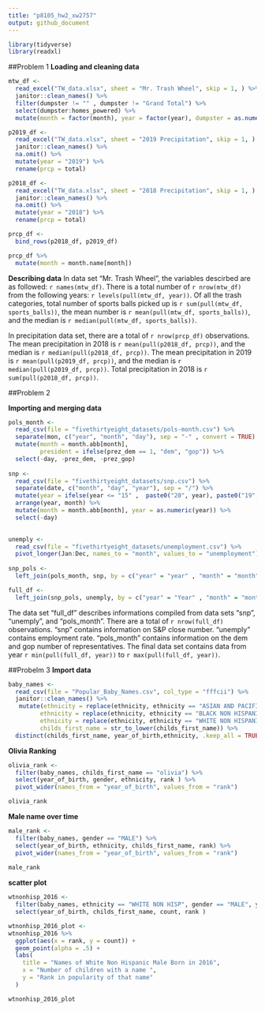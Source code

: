 ```yaml
---
title: "p8105_hw2_xw2757"
output: github_document
---
```

```r
library(tidyverse)
library(readxl)
```
##Problem 1
**Loading and cleaning data**
```r
mtw_df <- 
  read_excel("TW_data.xlsx", sheet = "Mr. Trash Wheel", skip = 1, ) %>% 
  janitor::clean_names() %>% 
  filter(dumpster != "" , dumpster != "Grand Total") %>% 
  select(dumpster:homes_powered) %>% 
  mutate(month = factor(month), year = factor(year), dumpster = as.numeric(dumpster), sports_balls = round(sports_balls, digit = 0))
```



```r
p2019_df <- 
  read_excel("TW_data.xlsx", sheet = "2019 Precipitation", skip = 1, ) %>% 
  janitor::clean_names() %>% 
  na.omit() %>% 
  mutate(year = "2019") %>% 
  rename(prcp = total)

p2018_df <- 
  read_excel("TW_data.xlsx", sheet = "2018 Precipitation", skip = 1, ) %>% 
  janitor::clean_names() %>% 
  na.omit() %>% 
  mutate(year = "2018") %>% 
  rename(prcp = total)

prcp_df <-  
  bind_rows(p2018_df, p2019_df)

prcp_df %>% 
  mutate(month = month.name[month])
```

**Describing data**
In data set "Mr. Trash Wheel", the variables descirbed are as followed: `r names(mtw_df)`. There is a total number of `r nrow(mtw_df)` from the following years: `r levels(pull(mtw_df, year))`. Of all the trash categories, total number of sports balls picked up is `r sum(pull(mtw_df, sports_balls))`, the mean number is `r mean(pull(mtw_df, sports_balls))`, and the median is `r median(pull(mtw_df, sports_balls))`.


In precipitation data set, there are a total of `r nrow(prcp_df)` observations. The mean precipitation in 2018 is `r mean(pull(p2018_df, prcp))`, and the median is `r median(pull(p2018_df, prcp))`. The mean precipitation in 2019 is `r mean(pull(p2019_df, prcp))`, and the median is `r median(pull(p2019_df, prcp))`. Total precipitation in 2018 is `r sum(pull(p2018_df, prcp))`.

##Problem 2

**Importing and merging data**
```r
pols_month <- 
  read_csv(file = "fivethirtyeight_datasets/pols-month.csv") %>% 
  separate(mon, c("year", "month", "day"), sep = "-" , convert = TRUE) %>% 
  mutate(month = month.abb[month], 
         president = ifelse(prez_dem == 1, "dem", "gop")) %>% 
  select(-day, -prez_dem, -prez_gop)
         
snp <- 
  read_csv(file = "fivethirtyeight_datasets/snp.csv") %>% 
  separate(date, c("month", "day", "year"), sep = "/") %>% 
  mutate(year = ifelse(year <= "15" ,  paste0("20", year), paste0("19", year)), month = as.numeric(month)) %>% 
  arrange(year, month) %>% 
  mutate(month = month.abb[month], year = as.numeric(year)) %>% 
  select(-day)
  

unemply <- 
  read_csv(file = "fivethirtyeight_datasets/unemployment.csv") %>% 
  pivot_longer(Jan:Dec, names_to = "month", values_to = "unemployment")
  
snp_pols <- 
  left_join(pols_month, snp, by = c("year" = "year" , "month" = "month"))

full_df <- 
  left_join(snp_pols, unemply, by = c("year" = "Year" , "month" = "month"))
```

The data set "full_df" describes informations compiled from data sets "snp", "unemply", and "pols_month". There are a total of `r nrow(full_df)` observations. "snp" contains information on S&P close number. "unemply" contains employment rate. "pols_month" contains information on the dem and gop number of representatives. The final data set contains data from year `r min(pull(full_df, year))` to `r max(pull(full_df, year))`. 


##Probelm 3
**Import data**
```r
baby_names <- 
  read_csv(file = "Popular_Baby_Names.csv", col_type = "fffcii") %>% 
  janitor::clean_names() %>% 
   mutate(ethnicity = replace(ethnicity, ethnicity == "ASIAN AND PACIFIC ISLANDER", "ASIAN AND PACI"),
         ethnicity = replace(ethnicity, ethnicity == "BLACK NON HISPANIC", "BLACK NON HISP"),
         ethnicity = replace(ethnicity, ethnicity == "WHITE NON HISPANIC", "WHITE NON HISP"),
         childs_first_name = str_to_lower(childs_first_name)) %>% 
  distinct(childs_first_name, year_of_birth,ethnicity, .keep_all = TRUE)

```
**Olivia Ranking**

```r
olivia_rank <- 
  filter(baby_names, childs_first_name == "olivia") %>%
  select(year_of_birth, gender, ethnicity, rank ) %>% 
  pivot_wider(names_from = "year_of_birth", values_from = "rank")

olivia_rank
```

**Male name over time**
```r
male_rank <- 
  filter(baby_names, gender == "MALE") %>% 
  select(year_of_birth, ethnicity, childs_first_name, rank) %>% 
  pivot_wider(names_from = "year_of_birth", values_from = "rank")
  
male_rank
```

**scatter plot**

```r

wtnonhisp_2016 <- 
  filter(baby_names, ethnicity == "WHITE NON HISP", gender == "MALE", year_of_birth == "2016") %>% 
  select(year_of_birth, childs_first_name, count, rank )

wtnonhisp_2016_plot <- 
wtnonhisp_2016 %>% 
  ggplot(aes(x = rank, y = count)) +
  geom_point(alpha = .5) + 
  labs(
    title = "Names of White Non Hispanic Male Born in 2016",
    x = "Number of children with a name ",
    y = "Rank in popularity of that name"
  )

wtnonhisp_2016_plot
```


